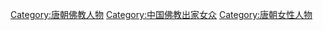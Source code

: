 [[Category:唐朝佛教人物|Category:唐朝佛教人物]]
[[Category:中国佛教出家女众|Category:中国佛教出家女众]]
[[Category:唐朝女性人物|Category:唐朝女性人物]]
